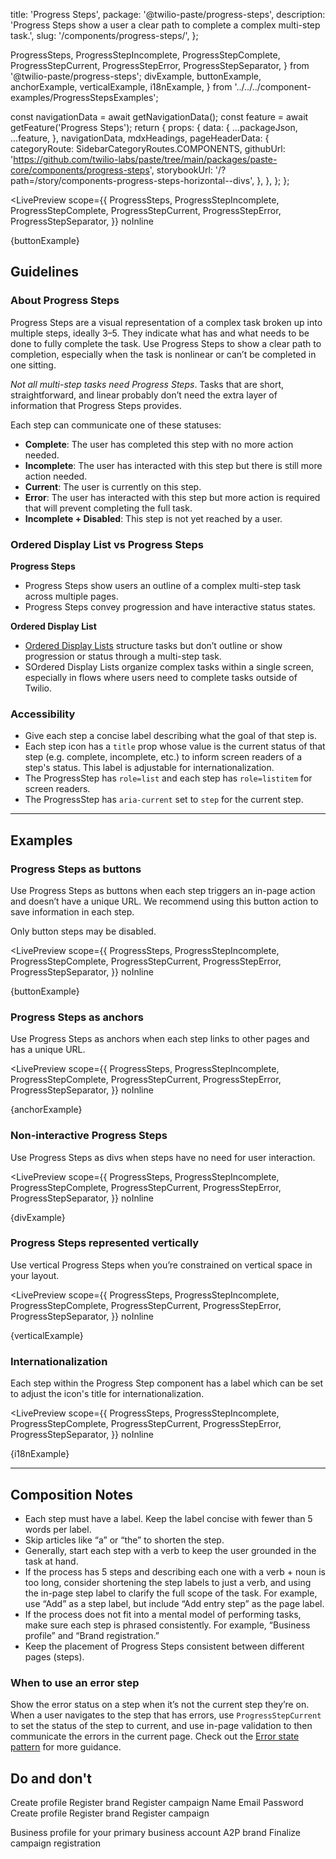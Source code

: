   title: 'Progress Steps',
  package: '@twilio-paste/progress-steps',
  description: 'Progress Steps show a user a clear path to complete a complex multi-step task.',
  slug: '/components/progress-steps/',
};

  ProgressSteps,
  ProgressStepIncomplete,
  ProgressStepComplete,
  ProgressStepCurrent,
  ProgressStepError,
  ProgressStepSeparator,
} from '@twilio-paste/progress-steps';
  divExample,
  buttonExample,
  anchorExample,
  verticalExample,
  i18nExample,
} from '../../../component-examples/ProgressStepsExamples';


  const navigationData = await getNavigationData();
  const feature = await getFeature('Progress Steps');
  return {
    props: {
      data: {
        ...packageJson,
        ...feature,
      },
      navigationData,
      mdxHeadings,
      pageHeaderData: {
        categoryRoute: SidebarCategoryRoutes.COMPONENTS,
        githubUrl: 'https://github.com/twilio-labs/paste/tree/main/packages/paste-core/components/progress-steps',
        storybookUrl: '/?path=/story/components-progress-steps-horizontal--divs',
      },
    },
  };
};

<LivePreview
  scope={{
    ProgressSteps,
    ProgressStepIncomplete,
    ProgressStepComplete,
    ProgressStepCurrent,
    ProgressStepError,
    ProgressStepSeparator,
  }}
  noInline
>
  {buttonExample}
</LivePreview>

## Guidelines

### About Progress Steps

Progress Steps are a visual representation of a complex task broken up
into multiple steps, ideally 3–5. They indicate what has and what needs
to be done to fully complete the task. Use Progress Steps to show a
clear path to completion, especially when the task is nonlinear or
can’t be completed in one sitting.

_Not all multi-step tasks need Progress Steps_. Tasks that are short,
straightforward, and linear probably don’t need the extra layer of
information that Progress Steps provides.

Each step can communicate one of these statuses:

- **Complete**: The user has completed this step with no more action needed.
- **Incomplete**: The user has interacted with this step but there is still more action needed.
- **Current**: The user is currently on this step.
- **Error**: The user has interacted with this step but more action is required that will prevent completing the full task.
- **Incomplete + Disabled**: This step is not yet reached by a user.

### Ordered Display List vs Progress Steps

**Progress Steps**
- Progress Steps show users an outline of a complex multi-step task across multiple pages.
- Progress Steps convey progression and have interactive status states.

**Ordered Display List**

- [Ordered Display Lists](/components/list#ordered-display-list) structure tasks but don’t outline or show progression or status through a multi-step task.
- SOrdered Display Lists organize complex tasks within a single screen, especially in flows where users need to complete tasks outside of Twilio.

### Accessibility

- Give each step a concise label describing what the goal of that step is.
- Each step icon has a `title` prop whose value is the current status of that step (e.g. complete, incomplete, etc.) to inform screen readers of a step's status. This label is adjustable for internationalization.
- The ProgressStep has `role=list` and each step has `role=listitem` for screen readers.
- The ProgressStep has `aria-current` set to `step` for the current step.

---

## Examples

### Progress Steps as buttons

Use Progress Steps as buttons when each step triggers an in-page action and doesn’t have a unique URL.
We recommend using this button action to save information in each step.

Only button steps may be disabled.

<LivePreview
  scope={{
    ProgressSteps,
    ProgressStepIncomplete,
    ProgressStepComplete,
    ProgressStepCurrent,
    ProgressStepError,
    ProgressStepSeparator,
  }}
  noInline
>
  {buttonExample}
</LivePreview>

### Progress Steps as anchors

Use Progress Steps as anchors when each step links to other pages and has a unique URL.

<LivePreview
  scope={{
    ProgressSteps,
    ProgressStepIncomplete,
    ProgressStepComplete,
    ProgressStepCurrent,
    ProgressStepError,
    ProgressStepSeparator,
  }}
  noInline
>
  {anchorExample}
</LivePreview>

### Non-interactive Progress Steps

Use Progress Steps as divs when steps have no need for user interaction.

<LivePreview
  scope={{
    ProgressSteps,
    ProgressStepIncomplete,
    ProgressStepComplete,
    ProgressStepCurrent,
    ProgressStepError,
    ProgressStepSeparator,
  }}
  noInline
>
  {divExample}
</LivePreview>

### Progress Steps represented vertically

Use vertical Progress Steps when you’re constrained on vertical space in your layout.

<LivePreview
  scope={{
    ProgressSteps,
    ProgressStepIncomplete,
    ProgressStepComplete,
    ProgressStepCurrent,
    ProgressStepError,
    ProgressStepSeparator,
  }}
  noInline
>
  {verticalExample}
</LivePreview>

### Internationalization

Each step within the Progress Step component has a label which can be set to adjust the icon's title for internationalization.

<LivePreview
  scope={{
    ProgressSteps,
    ProgressStepIncomplete,
    ProgressStepComplete,
    ProgressStepCurrent,
    ProgressStepError,
    ProgressStepSeparator,
  }}
  noInline
>
  {i18nExample}
</LivePreview>

---

## Composition Notes

- Each step must have a label. Keep the label concise with fewer than 5 words per label.
- Skip articles like “a” or “the” to shorten the step.
- Generally, start each step with a verb to keep the user grounded in the task at hand.
- If the process has 5 steps and describing each one with a verb + noun is too long, consider shortening the step labels to just a verb, and using the in-page step label to clarify the full scope of the task. For example, use “Add” as a step label, but include “Add entry step” as the page label.
- If the process does not fit into a mental model of performing tasks, make sure each step is phrased consistently. For example, “Business profile” and “Brand registration.”
- Keep the placement of Progress Steps consistent between different pages (steps).

### When to use an error step

Show the error status on a step when it’s not the current step they’re on. When a
user navigates to the step that has errors, use `ProgressStepCurrent` to set the status of the step to current,
and use in-page validation to then communicate the errors in the current page.
Check out the [Error state pattern](/patterns/error-state) for more guidance.

## Do and don't

<DoDont>
  <Do
    center
    title="Do"
    body="Use Progress Steps for complex tasks with 3–5 steps that can't be completed in one session."
  >
    <ProgressSteps orientation="vertical">
      <ProgressStepComplete as="div">Create profile</ProgressStepComplete>
      <ProgressStepSeparator />
      <ProgressStepCurrent as="div">Register brand</ProgressStepCurrent>
      <ProgressStepSeparator />
      <ProgressStepIncomplete as="div">Register campaign</ProgressStepIncomplete>
    </ProgressSteps>
  </Do>
  <Dont
    center
    title="Don't"
    body="Don’t use Progress Steps for every single kind of task that has multiple steps. A line of text can be used as an alternative to show progression (e.g., “Step 1 of 2”)"
  >
    <ProgressSteps orientation="vertical">
      <ProgressStepComplete as="div">Name</ProgressStepComplete>
      <ProgressStepSeparator />
      <ProgressStepCurrent as="div">Email</ProgressStepCurrent>
      <ProgressStepSeparator />
      <ProgressStepIncomplete as="div">Password</ProgressStepIncomplete>
    </ProgressSteps>
  </Dont>
</DoDont>

<DoDont>
  <Do
    center
    title="Do"
    body="Make the labels of each step short, descriptive, and consistent. Use fewer than 5 words for each step label.">
    <ProgressSteps orientation="vertical">
      <ProgressStepComplete as="div">Create profile</ProgressStepComplete>
      <ProgressStepSeparator />
      <ProgressStepCurrent as="div">Register brand</ProgressStepCurrent>
      <ProgressStepSeparator />
      <ProgressStepIncomplete as="div">Register campaign</ProgressStepIncomplete>
    </ProgressSteps>
    </Do>

  <Dont
    center
    title="Don't"
    body="Don’t use long or inconsistent labels with mismatched parts of speech.">
    <ProgressSteps orientation="vertical">
      <ProgressStepComplete as="div">Business profile for your primary business account</ProgressStepComplete>
      <ProgressStepSeparator />
      <ProgressStepCurrent as="div">A2P brand</ProgressStepCurrent>
      <ProgressStepSeparator />
      <ProgressStepIncomplete as="div">Finalize campaign registration</ProgressStepIncomplete>
    </ProgressSteps>
  </Dont>
</DoDont>

<DoDont>
  <Do title="Do" body="Keep Progress Steps in a consistent location between steps or pages." />
  <Dont title="Don't" body="Don’t change the placement of Progress Steps between steps or pages." />
</DoDont>

<DoDont>
  <Do title="Do" body="Include only one Progress Steps component per task or page." />
  <Dont
    title="Don't"
    body="Don’t embed a Progress Steps component within a task that’s already being tracked with another Progress Steps component. Don’t use multiple Progress Steps per page."
  />
</DoDont>
